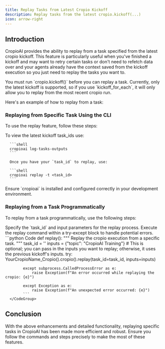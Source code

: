 ```yaml
---
title: Replay Tasks from Latest Cropio Kickoff
description: Replay tasks from the latest cropio.kickoff(...)
icon: arrow-right
---
```


## Introduction

CropioAI provides the ability to replay from a task specified from the latest cropio kickoff. This feature is particularly useful when you've finished a kickoff and may want to retry certain tasks or don't need to refetch data over and your agents already have the context saved from the kickoff execution so you just need to replay the tasks you want to.

<Note>
    You must run `cropio.kickoff()` before you can replay a task. 
    Currently, only the latest kickoff is supported, so if you use `kickoff_for_each`, it will only allow you to replay from the most recent cropio run.
</Note>

Here's an example of how to replay from a task:

### Replaying from Specific Task Using the CLI

To use the replay feature, follow these steps:

<Steps>
   <Step title="Open your terminal or command prompt.">
   </Step>
   <Step title="Navigate to the directory where your CropioAI project is located.">
   </Step>
   <Step title="Run the following commands:">
      To view the latest kickoff task_ids use:

      ```shell
      cropioai log-tasks-outputs
      ```

      Once you have your `task_id` to replay, use:

      ```shell
      cropioai replay -t <task_id>
      ```
   </Step>
</Steps>

<Note>
    Ensure `cropioai` is installed and configured correctly in your development environment.
</Note>

### Replaying from a Task Programmatically

To replay from a task programmatically, use the following steps:

<Steps>
   <Step title="Specify the `task_id` and input parameters for the replay process.">
      Specify the `task_id` and input parameters for the replay process.
   </Step>
   <Step title="Execute the replay command within a try-except block to handle potential errors.">
      Execute the replay command within a try-except block to handle potential errors.
      <CodeGroup>
          ```python Code
            def replay():
            """
            Replay the cropio execution from a specific task.
            """
            task_id = '<task_id>'
            inputs = {"topic": "CropioAI Training"}  # This is optional; you can pass in the inputs you want to replay; otherwise, it uses the previous kickoff's inputs.
            try:
                YourCropioName_Cropio().cropio().replay(task_id=task_id, inputs=inputs)

            except subprocess.CalledProcessError as e:
                raise Exception(f"An error occurred while replaying the cropio: {e}")

            except Exception as e:
                raise Exception(f"An unexpected error occurred: {e}")
            ```
      </CodeGroup>
   </Step>
</Steps>

## Conclusion

With the above enhancements and detailed functionality, replaying specific tasks in CropioAI has been made more efficient and robust. 
Ensure you follow the commands and steps precisely to make the most of these features.